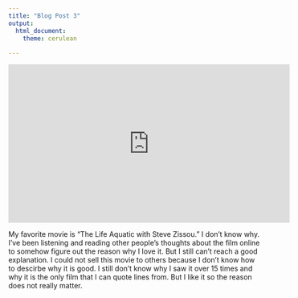 ```yaml
---
title: "Blog Post 3"
output: 
  html_document:
    theme: cerulean
    
---
```


<iframe width="560" height="315" src="https://www.youtube.com/embed/yh401Rmkq0o" frameborder="0" allow="autoplay; encrypted-media" allowfullscreen></iframe>

My favorite movie is "The Life Aquatic with Steve Zissou." I don't know why. I've been listening and reading other people's  thoughts about the film online to somehow figure out the reason why I love it. But I still  can't  reach a good explanation. I could not sell this movie to others because I don't know how to descirbe why it is good. I still don't know why I saw it over 15 times and why it is the only film that I can quote lines from. But I like it so the reason does not really matter.   


